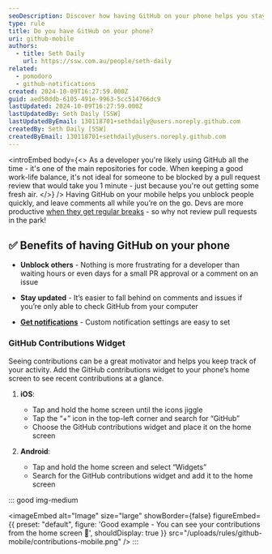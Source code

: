 ```yaml
---
seoDescription: Discover how having GitHub on your phone helps you stay connected to your projects and unblock your team from anywhere.
type: rule
title: Do you have GitHub on your phone?
uri: github-mobile
authors:
  - title: Seth Daily
    url: https://ssw.com.au/people/seth-daily
related:
  - pomodoro
  - github-notifications
created: 2024-10-09T16:27:59.000Z
guid: aed50ddb-6105-491e-9963-5cc514766dc9
lastUpdated: 2024-10-09T16:27:59.000Z
lastUpdatedBy: Seth Daily [SSW]
lastUpdatedByEmail: 130118701+sethdaily@users.noreply.github.com
createdBy: Seth Daily [SSW]
createdByEmail: 130118701+sethdaily@users.noreply.github.com
---
```


<introEmbed
  body={<>
As a developer you're likely using GitHub all the time - it's one of the main repositories for code. When keeping a good work-life balance, it's not ideal for someone to be blocked by a pull request review that would take you 1 minute - just because you're out getting some fresh air.
  </>}
/>
Having GitHub on your mobile helps you unblock people quickly, and leave comments all while you’re on the go. Devs are more productive [when they get regular breaks](/pomodoro) - so why not review pull requests in the park!

## ✅ Benefits of having GitHub on your phone

* **Unblock others** - Nothing is more frustrating for a developer than waiting hours or even days for a small PR approval or a comment on an issue

* **Stay updated** - It’s easier to fall behind on comments and issues if you’re only able to check GitHub from your computer

* **[Get notifications](/github-notifications)** - Custom notification settings are easy to set

### GitHub Contributions Widget

Seeing contributions can be a great motivator and helps you keep track of your activity. Add the GitHub contributions widget to your phone’s home screen to see recent contributions at a glance.

1. **iOS**:
   * Tap and hold the home screen until the icons jiggle
   * Tap the “+” icon in the top-left corner and search for “GitHub”
   * Choose the GitHub contributions widget and place it on the home screen

2. **Android**:
   * Tap and hold the home screen and select “Widgets”
   * Search for the GitHub contributions widget and add it to the home screen

::: good img-medium

<imageEmbed
  alt="Image"
  size="large"
  showBorder={false}
  figureEmbed={{
    preset: "default",
    figure: 'Good example - You can see your contributions from the home screen 🤖',
    shouldDisplay: true
  }}
  src="/uploads/rules/github-mobile/contributions-mobile.png"
/>
:::

